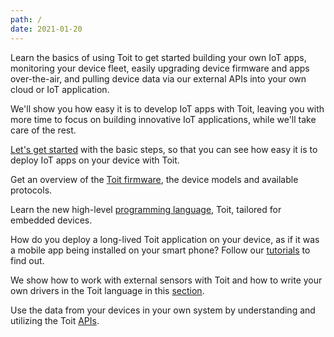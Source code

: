 ```yaml
---
path: /
date: 2021-01-20
---
```


<Title>Documentation</Title>

Learn the basics of using Toit to get started building your own IoT apps,
monitoring your device fleet, easily upgrading device firmware and apps
over-the-air, and pulling device data via our external APIs into your own cloud
or IoT application.

We'll show you how easy it is to develop IoT apps with Toit, leaving you with
more time to focus on building innovative IoT applications, while we'll take
care of the rest.

<Boxes>
<Box title="Quick start guide">

[Let's get started](quick_start_guide) with the basic steps, so that you can see how easy it is to deploy IoT apps on your device with Toit.

</Box> 
<Box title="Toit firmware">

Get an overview of the [Toit firmware](firmware), the device models and available protocols.

</Box>
<Box title="Toit language guide">

Learn the new high-level [programming language](language/language), Toit, tailored for embedded devices.

</Box>
<Box title="Tutorials">

How do you deploy a long-lived Toit application on your device, as if it was a mobile app being installed on your smart phone? Follow our [tutorials](tutorials) to find out.

</Box>
<Box title="Drivers and sensors">

We show how to work with external sensors with Toit and how to write your own drivers in the Toit language in this [section](sensors).

</Box>
<Box title="Toit API">

Use the data from your devices in your own system by understanding and utilizing the Toit [APIs](apis/api).

</Box>

</Boxes>
